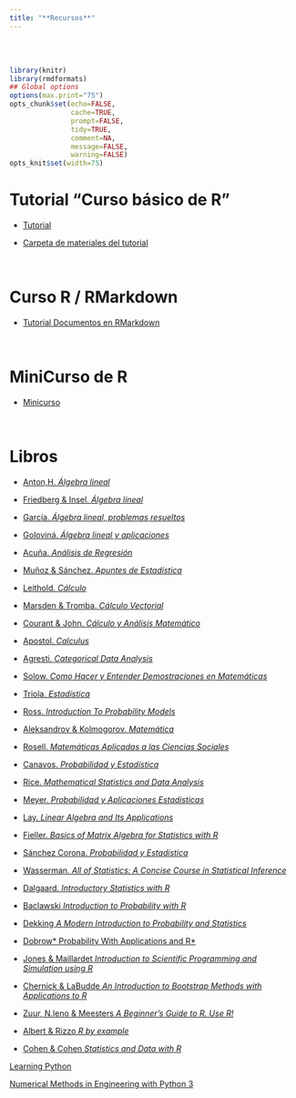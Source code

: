 ```yaml
---
title: "**Recursos**"
--- 
```


<br>
<br>


```r
library(knitr)
library(rmdformats)
## Global options
options(max.print="75")
opts_chunk$set(echo=FALSE,
               cache=TRUE,
               prompt=FALSE,
               tidy=TRUE,
               comment=NA,
               message=FALSE,
               warning=FALSE)
opts_knit$set(width=75)
```

<div class=text-justify>

# **Tutorial "Curso básico de R"** 

- [Tutorial](curso_r/tutorial_pdf/Curso_basico_de_R.pdf){target="_blank"}

- [Carpeta de materiales del tutorial](curso_r/tutorial_pdf/materiales_tutorial_R.zip){target="_blank"}

<br>


# **Curso R / RMarkdown**

- [Tutorial Documentos en RMarkdown](curso_r/r_rmarkdown/curso_r_rmarkdown.html){target="_blank"}

<br>


# **MiniCurso de R**

- [Minicurso](curso_r/MiniCursoR_2.pdf){target="_blank"}

<br>

# **Libros**

- [Anton,H. *Álgebra lineal*](libros_pdf/algebra_lineal_Anton.pdf){target="_blank"}

- [Friedberg & Insel. *Álgebra lineal*](libros_pdf/algebra_lineal_Friedberg_Insel.pdf){target="_blank"}

- [García. *Álgebra lineal, problemas resueltos*](libros_pdf/algebra_lineal_problemas_resueltos_Garcia.pdf){target="_blank"}

- [Goloviná. *Álgebra lineal y aplicaciones*](libros_pdf/algebra_lineal_aplicaciones_Golovina.pdf){target="_blank"}

- [Acuña. *Análisis de Regresión*](libros_pdf/analisis_de_regresion_Acuña.pdf){target="_blank"}

- [Muñoz & Sánchez. *Apuntes de Estadística*](libros_pdf/apuntes_de_estadistica_Muñoz_Sánchez.pdf){target="_blank"}

- [Leithold. *Cálculo*](libros_pdf/cálculo_Leithold.pdf){target="_blank"}

- [Marsden & Tromba. *Cálculo Vectorial*](libros_pdf/cálculo_vectorial_Marsden_Tromba.pdf){target="_blank"}

- [Courant & John. *Cálculo y Análisis Matemático*](libros_pdf/cálculo_analisis_matemático_Courant_John.zip){target="_blank"}

- [Apostol. *Calculus*](libros_pdf/calculus_Apostol.zip){target="_blank"}

- [Agresti. *Categorical Data Analysis*](libros_pdf/cda_Agresti.pdf){target="_blank"}

- [Solow. *Como Hacer y Entender Demostraciones en Matemáticas*](libros_pdf/demostraciones_Solow.pdf){target="_blank"}

- [Triola. *Estadística*](libros_pdf/estadística_Triola.pdf){target="_blank"}
 
- [Ross. *Introduction To Probability Models*](libros_pdf/prob_models_Ross.pdf){target="_blank"}
  
- [Aleksandrov & Kolmogorov. *Matemática*](libros_pdf/matemática_Aleksandrov_Kolmogorov.zip){target="_blank"}
 
- [Rosell. *Matemáticas Aplicadas a las Ciencias Sociales*](libros_pdf/macs_Rosell.pdf){target="_blank"} 

- [Canavos. *Probabilidad y Estadística*](libros_pdf/probabilidad_estadística_Canavos.pdf){target="_blank"} 

- [Rice. *Mathematical Statistics and Data Analysis*](libros_pdf/Rice_J._Mathematical_Statistics_and_Data_Analysis.pdf){target="_blank"} 

- [Meyer. *Probabilidad y Aplicaciones Estadisticas*](libros_pdf/Meyer Probabilidad y Aplicaciones Estadisticas Edicion Revisada.pdf){target="_blank"}

- [Lay. *Linear Algebra and Its Applications*](libros_pdf/Lay_Linear_algebra.pdf){target="_blank"}

- [Fieller. *Basics of Matrix Algebra for Statistics with R*](libros_pdf/Fieller 16 Basics of Matrix Algebra for Statistics with R.pdf){target="_blank"}

- [Sánchez Corona. *Probabilidad y Estadística*](libros_pdf/Cap8_9_Sanchez Corona - Probabilidad y estadística(2004).pdf){target="_blank"}

- [Wasserman. *All of Statistics: A Concise Course in Statistical Inference*](libros_pdf/Wasserman_All_of_statistics.pdf){target="_blank"}

- [Dalgaard. *Introductory Statistics with R*](libros_pdf/Introductory_Statistics_with_R__2nd_ed.pdf){target="_blank"}

- [Baclawski *Introduction to Probability with R*](libros_pdf/Baclawski, Kenneth - Introduction to Probability with R-CRC Press (2008).pdf){target="_blank"}

- [Dekking *A Modern Introduction to Probability and Statistics*](libros_pdf/Modern_intro_probability_statistics_Dekking05.pdf){target="_blank"}

- [Dobrow* Probability With Applications and R*](libros_pdf/Robert P. Dobrow - Probability_ With Applications and R-Wiley (2013).pdf){target="_blank"}

- [Jones & Maillardet *Introduction to Scientific Programming and Simulation using R*](libros_pdf/introduction-scientific-programming-simulation-r-2nd (002).pdf){target="_blank"}


- [Chernick & LaBudde *An Introduction to Bootstrap Methods with Applications to R*](libros_pdf/Bootstrap_Chernick2011.pdf){target="_blank"}

- [Zuur, N.leno & Meesters *A Beginner's Guide to R. Use R!*](libros_pdf/epdf.tips_a-beginners-guide-to-r-use-r.pdf){target="_blank"}

- [Albert & Rizzo *R by example*](libros_pdf/epdf.tips_r-by-example-use-r.pdf){target="_blank"}

- [Cohen & Cohen *Statistics and Data with R*](libros_pdf/epdf.tips_statistics-and-data-with-r-an-applied-approach-thr.pdf){target="_blank"}

[Learning Python](libros_pdf/Learning Python 5th Ed 2013.pdf){target="_blank"}

[Numerical Methods in Engineering with Python 3](libros_pdf/Numerical Methods in Engineering with Python 3.pdf){target="_blank"}





</div>